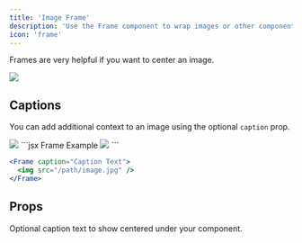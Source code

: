 ```yaml
---
title: 'Image Frame'
description: 'Use the Frame component to wrap images or other components in a container.'
icon: 'frame'
---
```


Frames are very helpful if you want to center an image.

<Frame>
  <img
    className="rounded-md"
    src="https://mintlify-assets.b-cdn.net/yellowstone.jpeg"
  />
</Frame>

## Captions

You can add additional context to an image using the optional `caption` prop.

<Frame caption="Yosemite National Park is visited by over 3.5 million people every year">
  <img
    className="rounded-md"
    src="https://mintlify-assets.b-cdn.net/yosemite.jpg"
  />
</Frame>

<RequestExample>
  ```jsx Frame Example
  <Frame>
    <img src="/path/image.jpg" />
  </Frame>
  ```

```jsx Frame with Captions Example
<Frame caption="Caption Text">
  <img src="/path/image.jpg" />
</Frame>
```

</RequestExample>

## Props

<ResponseField name="caption" type="string">
  Optional caption text to show centered under your component.
</ResponseField>
